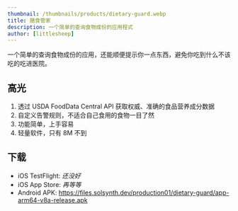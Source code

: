 ```yaml
---
thumbnail: /thumbnails/products/dietary-guard.webp
title: 膳食管家
description: 一个简单的查询食物成份的应用程式
author: [littlesheep]
---
```


一个简单的查询食物成份的应用，还能顺便提示你一点东西，避免你吃到什么不该吃的吃进医院。

## 高光

1. 透过 USDA FoodData Central API 获取权威、准确的食品营养成分数据
2. 自定义告警规则，不适合自己食用的食物一目了然
3. 功能简单，上手容易
4. 轻量软件，只有 8M 不到

## 下载

- iOS TestFlight: *还没好*
- iOS App Store: *再等等*
- Android APK: https://files.solsynth.dev/production01/dietary-guard/app-arm64-v8a-release.apk
